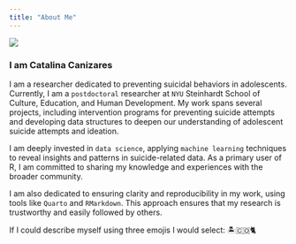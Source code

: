 ```yaml
---
title: "About Me"
---
```


::: {.profile-container}
::: {.profile-image}
![](img/Cata.jpeg){.circle-image}
:::

::: {.profile-text}
### I am Catalina Canizares

I am a researcher dedicated to preventing suicidal behaviors in adolescents. Currently, I am a `postdoctoral` researcher at `NYU` Steinhardt School of Culture, Education, and Human Development. My work spans several projects, including intervention programs for preventing suicide attempts and developing data structures to deepen our understanding of adolescent suicide attempts and ideation.

I am deeply invested in `data science`, applying `machine learning` techniques to reveal insights and patterns in suicide-related data. As a primary user of R, I am committed to sharing my knowledge and experiences with the broader community.

I am also dedicated to ensuring clarity and reproducibility in my work, using tools like `Quarto` and `RMarkdown`. This approach ensures that my research is trustworthy and easily followed by others.

If I could describe myself using three emojis I would select: 🏝🇨🇴🐈
:::
:::
